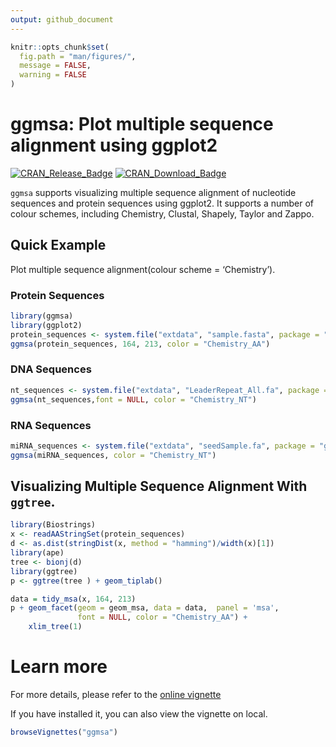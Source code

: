 ```yaml
---
output: github_document
---
```


<!-- README.md is generated from README.Rmd. Please edit that file -->

```r
knitr::opts_chunk$set(
  fig.path = "man/figures/",
  message = FALSE,
  warning = FALSE
)
```
#  ggmsa: Plot multiple sequence alignment using ggplot2

<!-- badges: start -->
[![CRAN_Release_Badge](https://www.r-pkg.org/badges/version-ago/ggmsa)](https://cran.r-project.org/package=ggmsa)
[![CRAN_Download_Badge](https://cranlogs.r-pkg.org/badges/grand-total/ggmsa?color=green)](https://cran.r-project.org/package=ggmsa)
<!-- badges: end -->

`ggmsa` supports visualizing multiple sequence alignment of nucleotide sequences and protein sequences using ggplot2. It supports a number of colour schemes, including Chemistry, Clustal, Shapely, Taylor and Zappo.

##  Quick Example 
Plot multiple sequence alignment(colour scheme = 'Chemistry').

###  Protein Sequences

```r
library(ggmsa)
library(ggplot2)
protein_sequences <- system.file("extdata", "sample.fasta", package = "ggmsa")
ggmsa(protein_sequences, 164, 213, color = "Chemistry_AA")
```

###  DNA Sequences

```r
nt_sequences <- system.file("extdata", "LeaderRepeat_All.fa", package = "ggmsa")
ggmsa(nt_sequences,font = NULL, color = "Chemistry_NT")
```

###  RNA Sequences

```r
miRNA_sequences <- system.file("extdata", "seedSample.fa", package = "ggmsa")
ggmsa(miRNA_sequences, color = "Chemistry_NT")
```

##  Visualizing Multiple Sequence Alignment With `ggtree`.

```r
library(Biostrings)
x <- readAAStringSet(protein_sequences)
d <- as.dist(stringDist(x, method = "hamming")/width(x)[1])
library(ape)
tree <- bionj(d)
library(ggtree)
p <- ggtree(tree ) + geom_tiplab()

data = tidy_msa(x, 164, 213)
p + geom_facet(geom = geom_msa, data = data,  panel = 'msa',
               font = NULL, color = "Chemistry_AA") +
    xlim_tree(1)
```

#  Learn more

For more details, please refer to the [online vignette](https://cran.r-project.org/web/packages/ggmsa/vignettes/ggmsa.html)

If you have installed it, you can also view the vignette on local.

```r
browseVignettes("ggmsa")
```





